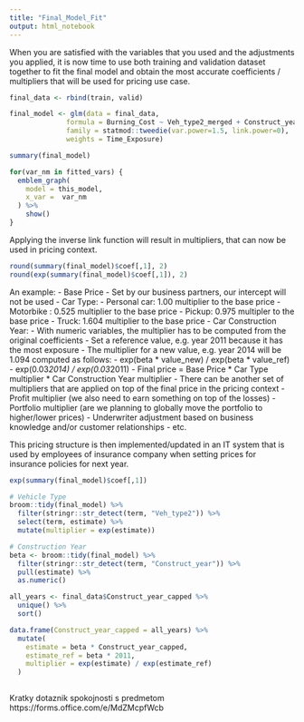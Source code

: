 ```yaml
---
title: "Final_Model_Fit"
output: html_notebook
---
```


When you are satisfied with the variables that you used and the adjustments you applied, it is now time to use both training and validation dataset together to fit the final model and obtain the most accurate coefficients / multipliers that will be used for pricing use case. 

```r
final_data <- rbind(train, valid)

final_model <- glm(data = final_data,
              formula = Burning_Cost ~ Veh_type2_merged + Construct_year_capped,
              family = statmod::tweedie(var.power=1.5, link.power=0),
              weights = Time_Exposure)

summary(final_model)

for(var_nm in fitted_vars) {
  emblem_graph(
    model = this_model,
    x_var =  var_nm
  ) %>% 
    show()
}
```

Applying the inverse link function will result in multipliers, that can now be used in pricing context.

```r
round(summary(final_model)$coef[,1], 2)
round(exp(summary(final_model)$coef[,1]), 2)
```


An example:
- Base Price - Set by our business partners, our intercept will not be used
- Car Type:
  - Personal car: 1.00 multiplier to the base price
  - Motorbike : 0.525 multiplier to the base price
  - Pickup: 0.975 multipler to the base price
  - Truck: 1.604 multiplier to the base price
- Car Construction Year:
  - With numeric variables, the multiplier has to be computed from the original coefficients
  - Set a reference value, e.g. year 2011 because it has the most exposure
  - The multiplier for a new value, e.g. year 2014 will be 1.094 computed as follows:
    - exp(beta * value_new) / exp(beta * value_ref)
    - exp(0.03*2014) / exp(0.03*2011)
- Final price = Base Price * Car Type multiplier * Car Construction Year multiplier
- There can be another set of multipliers that are applied on top of the final price in the pricing context
  - Profit multiplier (we also need to earn something on top of the losses)
  - Portfolio multiplier (are we planning to globally move the portfolio to higher/lower prices)
  - Underwriter adjustment based on business knowledge and/or customer relationships
  - etc.
  
This pricing structure is then implemented/updated in an IT system that is used by employees of insurance company when setting prices for insurance policies for next year.

```r
exp(summary(final_model)$coef[,1])

# Vehicle Type
broom::tidy(final_model) %>%
  filter(stringr::str_detect(term, "Veh_type2")) %>% 
  select(term, estimate) %>% 
  mutate(multiplier = exp(estimate))

# Construction Year
beta <- broom::tidy(final_model) %>%
  filter(stringr::str_detect(term, "Construct_year")) %>% 
  pull(estimate) %>% 
  as.numeric()

all_years <- final_data$Construct_year_capped %>% 
  unique() %>% 
  sort()

data.frame(Construct_year_capped = all_years) %>% 
  mutate(
    estimate = beta * Construct_year_capped,
    estimate_ref = beta * 2011,
    multiplier = exp(estimate) / exp(estimate_ref)
  )
  
```

Kratky dotaznik spokojnosti s predmetom
https://forms.office.com/e/MdZMcpfWcb

